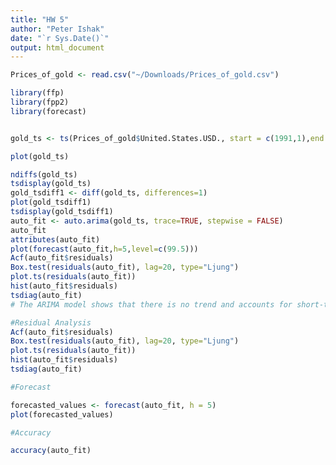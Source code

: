 ```yaml
---
title: "HW 5"
author: "Peter Ishak"
date: "`r Sys.Date()`"
output: html_document
---
```


```r



Prices_of_gold <- read.csv("~/Downloads/Prices_of_gold.csv")

library(ffp)
library(fpp2)
library(forecast)


gold_ts <- ts(Prices_of_gold$United.States.USD., start = c(1991,1),end = c(2015,12), frequency =12)

plot(gold_ts)

ndiffs(gold_ts)
tsdisplay(gold_ts)
gold_tsdiff1 <- diff(gold_ts, differences=1)
plot(gold_tsdiff1) 
tsdisplay(gold_tsdiff1)
auto_fit <- auto.arima(gold_ts, trace=TRUE, stepwise = FALSE)
auto_fit
attributes(auto_fit)
plot(forecast(auto_fit,h=5,level=c(99.5)))
Acf(auto_fit$residuals)
Box.test(residuals(auto_fit), lag=20, type="Ljung")
plot.ts(residuals(auto_fit))
hist(auto_fit$residuals)
tsdiag(auto_fit)
# The ARIMA model shows that there is no trend and accounts for short-term dependencies, forecast errors, and seasonality. The MA term is .1887 which shows that the model is adjusting based on past errors. The seasonal AR is 2 which shows that the model uses the past 2 values in the series. The best ARIMA model is (2,1,2)(0,0,1)[12] which means that the model uses past values, the data is non-stationary so we take the first difference, the model has 2 lagged error terms which means past forecast errors influence the future values. The seasonal components show that there is 0 past seasonal lags which shows it has no seasonal AR, the model did not require seasonal differencing, but the model has 1 seasonal MA term which takes into account the error from the one year ago, and the [12] suggests that there is annual seasonality meaning that the gold prices must follow a 1 year cycle. The sigma is really high showing that there can be a big error variance in the dataset. 

#Residual Analysis
Acf(auto_fit$residuals)
Box.test(residuals(auto_fit), lag=20, type="Ljung")
plot.ts(residuals(auto_fit))
hist(auto_fit$residuals) 
tsdiag(auto_fit)

#Forecast

forecasted_values <- forecast(auto_fit, h = 5)
plot(forecasted_values)

#Accuracy

accuracy(auto_fit)





```

